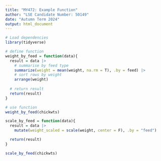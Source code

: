 ```yaml
---
title: "MY472: Example Function"
author: "LSE Candidate Number: 50149"
date: "Autumn Term 2024"
output: html_document
---
```


```r
# Load dependencies
library(tidyverse)
```

```r
# define function
weight_by_feed = function(data){
  result = data |> 
    # summarise by feed type
    summarize(weight = mean(weight, na.rm = T), .by = feed) |> 
    # sort rows by weight 
    arrange(weight) 
  
  # return result
  return(result)
}

# use function
weight_by_feed(chickwts)
```

```r
scale_by_feed = function(data){
  result = data |>
    mutate(weight_scaled = scale(weight, center = F), .by = "feed")

  return(result)
}

scale_by_feed(chickwts)
```